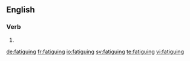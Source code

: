 
==English==

===Verb===
{{head|en}}

# {{present participle of|fatigue}}

[[de:fatiguing]]
[[fr:fatiguing]]
[[io:fatiguing]]
[[sv:fatiguing]]
[[te:fatiguing]]
[[vi:fatiguing]]